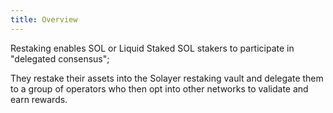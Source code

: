```yaml
---
title: Overview
---
```


Restaking enables SOL or Liquid Staked SOL stakers to participate in "delegated consensus";

They restake their assets into the Solayer restaking vault and delegate them to a group of operators who then opt into other networks to validate and earn rewards.
